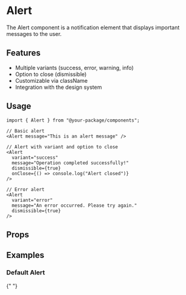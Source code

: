 
<Meta of={AlertStories} />

# Alert

The Alert component is a notification element that displays important messages to the user.

## Features

- Multiple variants (success, error, warning, info)
- Option to close (dismissible)
- Customizable via className
- Integration with the design system

## Usage

```tsx
import { Alert } from "@your-package/components";

// Basic alert
<Alert message="This is an alert message" />

// Alert with variant and option to close
<Alert
  variant="success"
  message="Operation completed successfully!"
  dismissible={true}
  onClose={() => console.log("Alert closed")}
/>

// Error alert
<Alert
  variant="error"
  message="An error occurred. Please try again."
  dismissible={true}
/>
```

## Props

<Controls />

## Examples

### Default Alert

<Story of={AlertStories.Default} />{" "}
